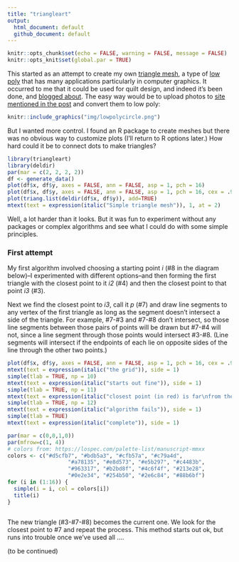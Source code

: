 ```yaml
---
title: "triangleart"
output: 
  html_document: default
  github_document: default
---
```


```r
knitr::opts_chunk$set(echo = FALSE, warning = FALSE, message = FALSE)
knitr::opts_knit$set(global.par = TRUE)
```

This started as an attempt to create my own [triangle mesh](https://en.wikipedia.org/wiki/Triangle_mesh), a type of [low poly](https://en.wikipedia.org/wiki/Low_poly) that has many applications particularly in computer graphics. It occurred to me that it could be used for quilt design, and indeed it's been done, and [blogged about](http://gefiltequilt.blogspot.com/2015/12/triangle-quilt-design-with-low-poly.html). The easy way would be to upload photos to [site mentioned in the post](https://snorpey.github.io/triangulation/) and convert them to low poly:

```r
knitr::include_graphics("img/lowpolycircle.png")
```

But I wanted more control. I found an R package to create meshes but there was no obvious way to customize plots (I'll return to R options later.) How hard could it be to connect dots to make triangles?  

```r
library(triangleart)
library(deldir)
par(mar = c(2, 2, 2, 2))
df <- generate_data()
plot(df$x, df$y, axes = FALSE, ann = FALSE, asp = 1, pch = 16)
plot(df$x, df$y, axes = FALSE, ann = FALSE, asp = 1, pch = 16, cex = .9)
plot(triang.list(deldir(df$x, df$y)), add=TRUE)
mtext(text = expression(italic("Simple triangle mesh")), 1, at = 2)
```

Well, a lot harder than it looks. But it was fun to experiment without any packages or complex algorithms and see what I could do with some simple principles. 

### First attempt

My first algorithm involved choosing a starting point *i* (#8 in the diagram below)--I experimented with different options--and then forming the first triangle with the closest point to it *i2* (#4) and then the closest point to that point *i3* (#3). 

Next we find the closest point to *i3*, call it *p* (#7) and draw line segments to any vertex of the first triangle as long as the segment doesn't intersect a side of the triangle. For example, #7-#3 and #7-#8 don't intersect, so those line segments between those pairs of points will be drawn but #7-#4 will not, since a line segment through those points would intersect #3-#8. (Line segments will intersect if the endpoints of each lie on opposite sides of the line through the other two points.)

```r
plot(df$x, df$y, axes = FALSE, ann = FALSE, asp = 1, pch = 16, cex = .9)
mtext(text = expression(italic("the grid")), side = 1)
simple(tlab = TRUE, np = 10)
mtext(text = expression(italic("starts out fine")), side = 1)
simple(tlab = TRUE, np = 11)
mtext(text = expression(italic("closest point (in red) is far\nfrom the last drawn triangle")), side = 1, line = 1)
simple(tlab = TRUE, np = 12)
mtext(text = expression(italic("algorithm fails")), side = 1)
simple(tlab = TRUE)
mtext(text = expression(italic("complete")), side = 1)
```


```r
par(mar = c(0,0,1,0))
par(mfrow=c(1, 4))
# colors from: https://lospec.com/palette-list/manuscript-mmxx
colors <- c("#d5cfb7", "#bdb5a3", "#cfb57a", "#c79a4d",
                   "#a78135", "#e8d573", "#e5b297", "#c4483b",
                   "#963317", "#b2bd8f", "#4c6f4f", "#213e28",
                   "#0e2e34", "#254b50", "#2e6c84", "#88b6bf")
for (i in (1:16)) {
  simple(i = i, col = colors[i])
  title(i)
}
  
```



The new triangle (#3-#7-#8) becomes the current one. We look for the closest point to #7 and repeat the process. This method starts out ok, but runs into trouble once we've used all .... 

(to be continued)



